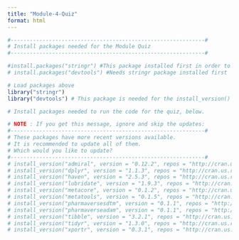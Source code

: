 ```yaml
---
title: "Module-4-Quiz"
format: html
---
```


```r
#-------------------------------------------------------------#
# Install packages needed for the Module Quiz
#-------------------------------------------------------------#

#install.packages("stringr") #This package installed first in order to use devtools
# install.packages("devtools") #Needs stringr package installed first

# Load packages above
library("stringr")
library("devtools") # This package is needed for the install_version() function

```



```r

# Install packages needed to run the code for the quiz, below. 

# NOTE : If you get this message, ignore and skip the updates:
#-------------------------------------------------------------#
# These packages have more recent versions available.
# It is recommended to update all of them.
# Which would you like to update?
#-------------------------------------------------------------#
# install_version("admiral", version = "0.12.2", repos = "http://cran.us.r-project.org")
# install_version("dplyr", version = "1.1.3", repos = "http://cran.us.r-project.org")
# install_version("haven", version = "2.5.3", repos = "http://cran.us.r-project.org")
# install_version("lubridate", version = "1.9.3", repos = "http://cran.us.r-project.org")
# install_version("metacore", version = "0.1.2", repos = "http://cran.us.r-project.org")
# install_version("metatools", version = "0.1.5", repos = "http://cran.us.r-project.org")
# install_version("pharmaversesdtm", version = "0.1.1", repos = "http://cran.us.r-project.org")
# install_version("pharmaverseadam", version = "0.1.1", repos = "http://cran.us.r-project.org")
# install_version("tibble", version = "3.2.1", repos = "http://cran.us.r-project.org")
# install_version("tidyr", version = "1.3.0", repos = "http://cran.us.r-project.org")
# install_version("xportr", version = "0.3.1", repos = "http://cran.us.r-project.org")
```

